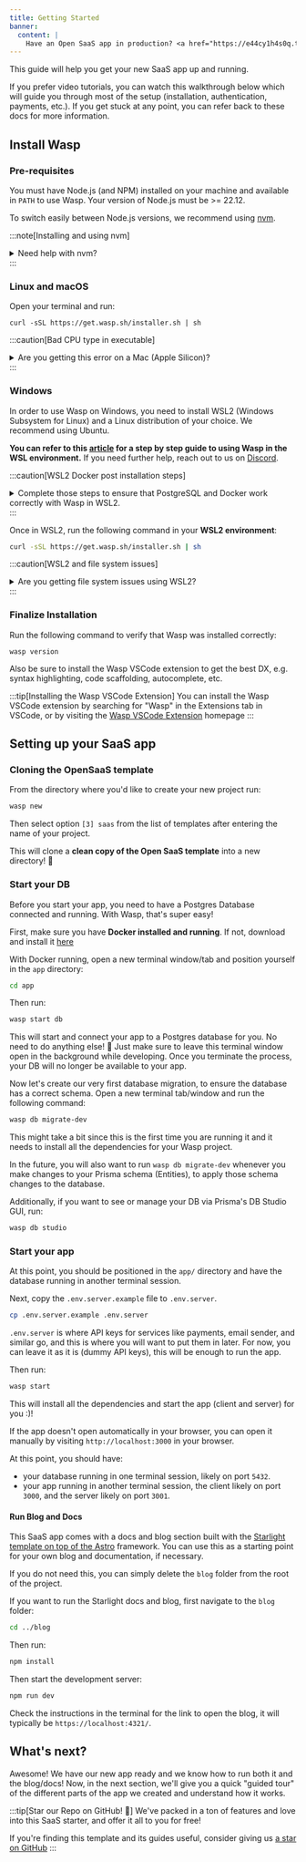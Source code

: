 ```yaml
---
title: Getting Started
banner:
  content: |
    Have an Open SaaS app in production? <a href="https://e44cy1h4s0q.typeform.com/to/EPJCwsMi">We'll send you some swag! 👕</a>
---
```



This guide will help you get your new SaaS app up and running.

If you prefer video tutorials, you can watch this walkthrough below which will guide you through most of the setup (installation, authentication, payments, etc.). If you get stuck at any point, you can refer back to these docs for more information.

<VideoPlayer src="https://youtu.be/lFGtwbwt66k" lgWidth="100%" />

## Install Wasp

### Pre-requisites

You must have Node.js (and NPM) installed on your machine and available in `PATH` to use Wasp.
Your version of Node.js must be >= 22.12.

To switch easily between Node.js versions, we recommend using [nvm](https://github.com/nvm-sh/nvm).

:::note[Installing and using nvm]

<details aria-label="Installing and using nvm">
  <summary aria-label="Need help with nvm?">
    Need help with nvm?
  </summary>
  <div>
    Install nvm via your OS package manager (`apt`, `pacman`, `homebrew`, ...) or via the [nvm](https://github.com/nvm-sh/nvm#install--update-script) install script.

    Then, install a version of Node.js that you need:

    ```shell
    nvm install 20
    ```

    Finally, whenever you need to ensure a specific version of Node.js is used, run:

    ```shell
    nvm use 20
    ```

    to set the Node.js version for the current shell session.

    You can run

    ```shell
    node -v
    ```

    to check the version of Node.js currently being used in this shell session.

    Check NVM repo for more details: [https://github.com/nvm-sh/nvm](https://github.com/nvm-sh/nvm).

  </div>
</details>
:::

### Linux and macOS

Open your terminal and run:

```shell
curl -sSL https://get.wasp.sh/installer.sh | sh
```

:::caution[Bad CPU type in executable]

<details aria-label="Bad CPU type in executable">
  <summary aria-label="Are you getting this error on a Mac (Apple Silicon)?">
    Are you getting this error on a Mac (Apple Silicon)?
  </summary>
Given that the wasp binary is built for x86 and not for arm64 (Apple Silicon), you'll need to install <a href='https://support.apple.com/en-us/HT211861' alt='Rosetta on your Mac'>Rosetta on your Mac</a> if you are using a Mac with Mx (M1, M2, ...). Rosetta is a translation process that enables users to run applications designed for x86 on arm64 (Apple Silicon). To install Rosetta, run the following command in your terminal

```bash
softwareupdate --install-rosetta
```

Once Rosetta is installed, you should be able to run Wasp without any issues.

</details>
:::

### Windows

In order to use Wasp on Windows, you need to install WSL2 (Windows Subsystem for Linux) and a Linux distribution of your choice. We recommend using Ubuntu.

**You can refer to this [article](https://wasp.sh/blog/2023/11/21/guide-windows-development-wasp-wsl) for a step by step guide to using Wasp in the WSL environment.** If you need further help, reach out to us on [Discord](https://discord.gg/rzdnErX).

:::caution[WSL2 Docker post installation steps]

<details>
  <summary>
      Complete those steps to ensure that PostgreSQL and Docker work correctly with Wasp in WSL2.
  </summary>
It is recommended to complete those post-install steps in WSL, based on the official <a href="https://docs.docker.com/engine/install/linux-postinstall/#manage-docker-as-a-non-root-user">Docker</a> guide. These work if you are experiencing an error similar to <a href="https://github.com/wasp-lang/open-saas/issues/347">this</a> one.

First, run

```bash
sudo groupadd docker
```

command to create the `docker` group in case it doesn't exist. If it exists, don't worry, just continue with next steps. After that, add your current user to docker group by running

```bash
sudo usermod -aG docker $USER
```

where $USER is your username. After that, log out and log back in to apply the changes. Finally, run

```bash
su -s $USER
```

</details>
:::

Once in WSL2, run the following command in your **WSL2 environment**:

```sh
curl -sSL https://get.wasp.sh/installer.sh | sh
```

:::caution[WSL2 and file system issues]

<details aria-label="Are you getting file system issues using WSL2?">
  <summary aria-label="Are you getting file system issues using WSL2?">
    Are you getting file system issues using WSL2?
  </summary>
  If you are using WSL2, make sure that your Wasp project is not on the Windows
  file system, <b>but instead on the Linux file system</b>. Otherwise, Wasp
  won't be able to detect file changes, due to this{" "}
  <a href="https://github.com/microsoft/WSL/issues/4739">issue in WSL2</a>.
</details>
:::

### Finalize Installation

Run the following command to verify that Wasp was installed correctly:

```shell
wasp version
```

Also be sure to install the Wasp VSCode extension to get the best DX, e.g. syntax highlighting, code scaffolding, autocomplete, etc.

:::tip[Installing the Wasp VSCode Extension]
You can install the Wasp VSCode extension by searching for "Wasp" in the Extensions tab in VSCode, or by visiting the [Wasp VSCode Extension](https://marketplace.visualstudio.com/items?itemName=wasp-lang.wasp) homepage
:::

## Setting up your SaaS app

### Cloning the OpenSaaS template

From the directory where you'd like to create your new project run:

```sh
wasp new
```

Then select option `[3] saas` from the list of templates after entering the name of your project.

This will clone a **clean copy of the Open SaaS template** into a new directory! 🎉

### Start your DB

Before you start your app, you need to have a Postgres Database connected and running. With Wasp, that's super easy!

First, make sure you have **Docker installed and running**. If not, download and install it [here](https://www.docker.com/products/docker-desktop/)

With Docker running, open a new terminal window/tab and position yourself in the `app` directory:

```sh
cd app
```

Then run:

```sh
wasp start db
```

This will start and connect your app to a Postgres database for you. No need to do anything else! 🤯 Just make sure to leave this terminal window open in the background while developing. Once you terminate the process, your DB will no longer be available to your app.

Now let's create our very first database migration, to ensure the database has a correct schema. Open a new terminal tab/window and run the following command:

```sh
wasp db migrate-dev
```

This might take a bit since this is the first time you are running it and it needs to install all the
dependencies for your Wasp project.

In the future, you will also want to run `wasp db migrate-dev` whenever you make changes to your Prisma schema (Entities),
to apply those schema changes to the database.

Additionally, if you want to see or manage your DB via Prisma's DB Studio GUI, run:

```sh
wasp db studio
```

### Start your app

At this point, you should be positioned in the `app/` directory and have the database running in another terminal session.

Next, copy the `.env.server.example` file to `.env.server`.

```sh
cp .env.server.example .env.server
```

`.env.server` is where API keys for services like payments, email sender, and similar go, and this is where you will want to put them in later.
For now, you can leave it as it is (dummy API keys), this will be enough to run the app.

Then run:

```sh
wasp start
```

This will install all the dependencies and start the app (client and server) for you :)!

If the app doesn't open automatically in your browser, you can open it manually by visiting `http://localhost:3000` in your browser.

At this point, you should have:

- your database running in one terminal session, likely on port `5432`.
- your app running in another terminal session, the client likely on port `3000`, and the server likely on port `3001`.

#### Run Blog and Docs

This SaaS app comes with a docs and blog section built with the [Starlight template on top of the Astro](https://starlight.astro.build) framework. You can use this as a starting point for your own blog and documentation, if necessary.

If you do not need this, you can simply delete the `blog` folder from the root of the project.

If you want to run the Starlight docs and blog, first navigate to the `blog` folder:

```sh
cd ../blog
```

Then run:

```sh
npm install
```

Then start the development server:

```sh
npm run dev
```

Check the instructions in the terminal for the link to open the blog, it will typically be `https://localhost:4321/`.

## What's next?

Awesome! We have our new app ready and we know how to run both it and the blog/docs! Now, in the next section, we'll give you a quick "guided tour" of the different parts of the app we created and understand how it works.

:::tip[Star our Repo on GitHub! 🌟]
We've packed in a ton of features and love into this SaaS starter, and offer it all to you for free!

If you're finding this template and its guides useful, consider giving us [a star on GitHub](https://github.com/wasp-lang/wasp)
:::
